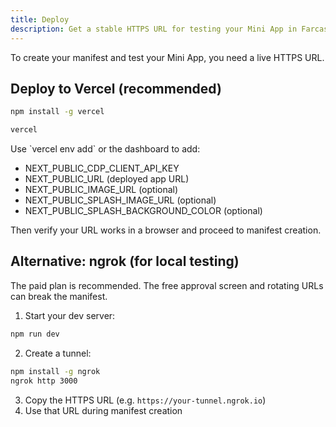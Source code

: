 ```yaml
---
title: Deploy
description: Get a stable HTTPS URL for testing your Mini App in Farcaster
---
```


To create your manifest and test your Mini App, you need a live HTTPS URL.

## Deploy to Vercel (recommended)

<Steps>
<Step title="Install Vercel CLI">

```bash Terminal
npm install -g vercel
```

</Step>

<Step title="Deploy">

```bash Terminal
vercel
```

</Step>

<Step title="Set environment variables">
Use `vercel env add` or the dashboard to add:

- NEXT_PUBLIC_CDP_CLIENT_API_KEY
- NEXT_PUBLIC_URL (deployed app URL)
- NEXT_PUBLIC_IMAGE_URL (optional)
- NEXT_PUBLIC_SPLASH_IMAGE_URL (optional)
- NEXT_PUBLIC_SPLASH_BACKGROUND_COLOR (optional)

</Step>
</Steps>

Then verify your URL works in a browser and proceed to manifest creation.

## Alternative: ngrok (for local testing)

<AccordionGroup>
<Accordion title="Using ngrok">

<Warning>
The paid plan is recommended. The free approval screen and rotating URLs can break the manifest.
</Warning>

1. Start your dev server:

```bash Terminal
npm run dev
```

2. Create a tunnel:

```bash Terminal
npm install -g ngrok
ngrok http 3000
```

3. Copy the HTTPS URL (e.g. `https://your-tunnel.ngrok.io`)
4. Use that URL during manifest creation

</Accordion>
</AccordionGroup>



